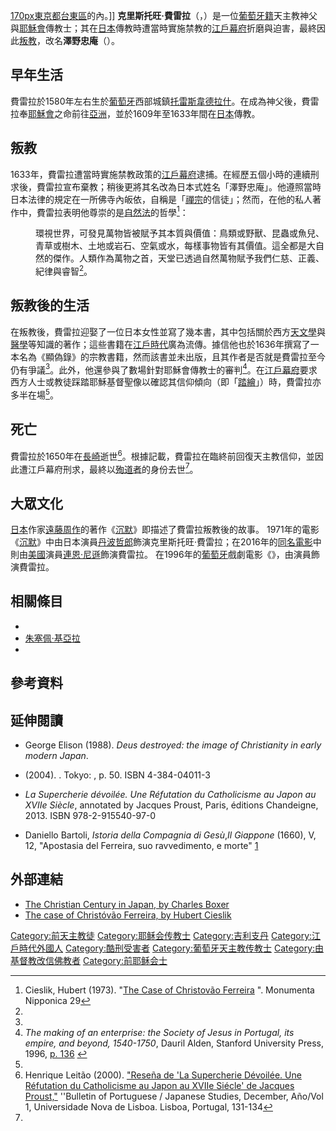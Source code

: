 {{Infobox person
|name = 克里斯托旺·費雷拉
|image = 
|caption = 
|birth_name = 
|birth_date = 約1580年
|birth_place = [[葡萄牙王國|葡萄牙王國]][[托雷斯韋德拉什|托雷斯韋德拉什]]
|death_date = 1650年（約70歲）
|death_place = [[日本|日本]][[長崎市|長崎]]
|nationality = [[葡萄牙王國|葡萄牙王國]]
|citizenship =
|occupation = [[天主教|天主教]][[耶穌會|耶穌會]][[神父|神父]]
|known_for = 
|signature = 
}}
[[image:Tombstone_with_the_name_of_Cristóvão_Ferreira.png|170px]][[東京都|東京都]][[台東區|台東區]]的{{link-jp|瑞輪寺|瑞輪寺|瑞輪寺}}內。]]
'''克里斯托旺·費雷拉'''（{{lang-pt|Cristóvão Ferreira}}，{{bd||約1580年|1650年|11月4日|}}）是一位[[葡萄牙人|葡萄牙籍]]天主教神父與[[耶穌會|耶穌會]]傳教士；其在[[日本|日本]]傳教時遭當時實施禁教的[[江戶幕府|江戶幕府]]折磨與迫害，最終因此[[叛教|叛教]]，改名'''澤野忠庵'''（{{jpn|j=沢野 忠庵|hg=さわの ちゅうあん|rm=Sawano Chūan}}）。

==早年生活==
費雷拉於1580年左右生於[[葡萄牙王國|葡萄牙]]西部城鎮[[托雷斯韋德拉什|托雷斯韋德拉什]]。在成為神父後，費雷拉奉[[耶穌會|耶穌會]]之命前往[[亞洲|亞洲]]，並於1609年至1633年間在[[日本|日本]]傳教。

==叛教==
1633年，費雷拉遭當時實施禁教政策的[[江戶幕府|江戶幕府]]逮捕。在經歷五個小時的連續刑求後，費雷拉宣布棄教；稍後更將其名改為日本式姓名「澤野忠庵」。他遵照當時日本法律的規定在一所佛寺內皈依，自稱是「[[禪宗|禪宗]]的信徒」；然而，在他的私人著作中，費雷拉表明他尊崇的是[[自然法|自然法]]的哲學<ref name="y">Cieslik, Hubert (1973). "[http://pweb.cc.sophia.ac.jp/britto/xavier/cieslik/cie_ferreira.pdf The Case of Christovão Ferreira] {{Wayback|url=http://pweb.cc.sophia.ac.jp/britto/xavier/cieslik/cie_ferreira.pdf |date=20131221103419 }}". Monumenta Nipponica 29</ref>：

:環視世界，可發見萬物皆被賦予其本質與價值：鳥類或野獸、昆蟲或魚兒、青草或樹木、土地或岩石、空氣或水，每樣事物皆有其價值。這全都是大自然的傑作。人類作為萬物之首，天堂已透過自然萬物賦予我們仁慈、正義、紀律與睿智<ref name="y"/>。

==叛教後的生活==
在叛教後，費雷拉迎娶了一位日本女性並寫了幾本書，其中包括關於西方[[天文學|天文學]]與[[醫學|醫學]]等知識的著作；這些書籍在[[江戶時代|江戶時代]]廣為流傳。據信他也於1636年撰寫了一本名為《顯偽錄》的宗教書籍，然而該書並未出版，且其作者是否就是費雷拉至今仍有爭議<ref name="y"/>。此外，他還參與了數場針對耶穌會傳教士的審判<ref>''The making of an enterprise: the Society of Jesus in Portugal, its empire, and beyond, 1540-1750'', Dauril Alden, Stanford University Press, 1996, [https://books.google.com/books?id=7nVIBhrRb9AC&pg=PA136#v=onepage&q&f=false p. 136] {{Wayback|url=https://books.google.com/books?id=7nVIBhrRb9AC&pg=PA136#v=onepage&q&f=false |date=20140618162112 }}</ref>。在[[江戶幕府|江戶幕府]]要求西方人士或教徒踩踏耶穌基督聖像以確認其信仰傾向（即「[[踏繪|踏繪]]」）時，費雷拉亦多半在場<ref name="y"/>。

==死亡==
費雷拉於1650年在[[長崎市|長崎]]逝世<ref>Henrique Leitão (2000). [http://redalyc.uaemex.mx/redalyc/pdf/361/36100108.pdf "Reseña de 'La Supercherie Dévoilée. Une Réfutation du Catholicisme au Japon au XVIIe Siécle' de Jacques Proust,"] {{Wayback|url=http://redalyc.uaemex.mx/redalyc/pdf/361/36100108.pdf |date=20120920193921 }} ''Bulletin of Portuguese / Japanese Studies, December, Año/Vol 1, Universidade Nova de Lisboa. Lisboa, Portugal, 131-134</ref>。根據記載，費雷拉在臨終前回復天主教信仰，並因此遭江戶幕府刑求，最終以[[殉教|殉道者]]的身份去世<ref name=y />。

== 大眾文化==
[[日本|日本]]作家[[遠藤周作|遠藤周作]]的著作《[[沉默_(小說)|沉默]]》即描述了費雷拉叛教後的故事。
1971年的電影《[[沉默_(1971年電影)|沉默]]》中由日本演員[[丹波哲郎|丹波哲郎]]飾演克里斯托旺·費雷拉；在2016年的[[沉默_(電影)|同名電影]]中則由[[美國|美國]]演員[[連恩·尼遜|連恩·尼遜]]飾演費雷拉。
在1996年的[[葡萄牙|葡萄牙]]戲劇電影《{{link-pt|亞洲之眼|Os Olhos da Ásia|亞洲之眼}}》，由演員{{link-pt|約翰·佩里|João Perry|約翰·佩里}}飾演費雷拉。

==相關條目==
*{{link-ja|轉宗吉利支丹|転びキリシタン}}
*[[朱塞佩·基亞拉|朱塞佩·基亞拉]]
*{{link-ja|宗門改|宗門改}}

== 參考資料 ==
{{reflist}}

== 延伸閱讀 ==
* George Elison (1988). ''Deus destroyed: the image of Christianity in early modern Japan''.
*{{ja icon}} {{abbr|Miyanaga Takashi|宮永孝}} (2004). ''{{abbr|Nihon Yōgakushi: Po, Ra, Ran, Ei, Doku, Futsu, Rogo no juyō|日本洋学史―葡・羅・蘭・英・独・仏・露語の受容}}''. Tokyo: {{abbr|Sanshūsha|三修社}}, p. 50. ISBN 4-384-04011-3
*{{fr icon}} ''La Supercherie dévoilée. Une Réfutation du Catholicisme au Japon au XVIIe Siècle'', annotated by Jacques Proust, Paris, éditions Chandeigne, 2013. ISBN 978-2-915540-97-0
*{{it icon}} Daniello Bartoli, ''Istoria della Compagnia di Gesù'',''Il Giappone'' (1660), V, 12, "Apostasia del Ferreira, suo ravvedimento, e morte" [https://babel.hathitrust.org/cgi/pt?id=nyp.33433070797513;view=1up;seq=64]{{Wayback|url=https://babel.hathitrust.org/cgi/pt?id=nyp.33433070797513;view=1up;seq=64 |date=20181224054534 }}
==外部連結==
* [https://archive.org/details/THECHRISTIANCENTURYINJAPAN15491650CRBOXER The Christian Century in Japan, by Charles Boxer]
* [https://web.archive.org/web/20131221103419/http://pweb.cc.sophia.ac.jp/britto/xavier/cieslik/cie_ferreira.pdf The case of Christóvão Ferreira, by Hubert Cieslik]

{{Authority control}}
[[Category:前天主教徒|Category:前天主教徒]]
[[Category:耶稣会传教士|Category:耶稣会传教士]]
[[Category:吉利支丹|Category:吉利支丹]]
[[Category:江戶時代外國人|Category:江戶時代外國人]]
[[Category:酷刑受害者|Category:酷刑受害者]]
[[Category:葡萄牙天主教传教士|Category:葡萄牙天主教传教士]]
[[Category:由基督教改信佛教者|Category:由基督教改信佛教者]]
[[Category:前耶稣会士|Category:前耶稣会士]]